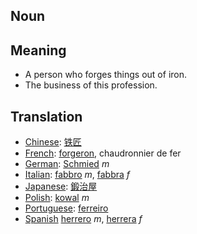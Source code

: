 == Noun ==

== Meaning ==

*A person who forges things out of iron.
*The business of this profession.

== Translation ==

*[[Chinese]]: [[铁匠]]
*[[French]]: [[forgeron]], chaudronnier de fer
*[[German]]: [[Schmied]] ''m''
*[[Italian]]: [[fabbro]] ''m'', [[fabbra]] ''f''
*[[Japanese]]: [[鍛治屋]]
*[[Polish]]: [[kowal]] ''m''
*[[Portuguese]]: [[ferreiro]]
*[[Spanish]] [[herrero]] ''m'', [[herrera]] ''f''
